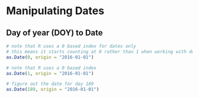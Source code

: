 # Manipulating Dates

## Day of year (DOY) to Date

```r
# note that R uses a 0 based index for dates only
# this means it starts counting at 0 rather than 1 when working with dates
as.Date(0, origin = "2016-01-01")

# note that R uses a 0 based index
as.Date(1, origin = "2016-01-01")

# figure out the date for day 189
as.Date(189, origin = "2016-01-01")
```

